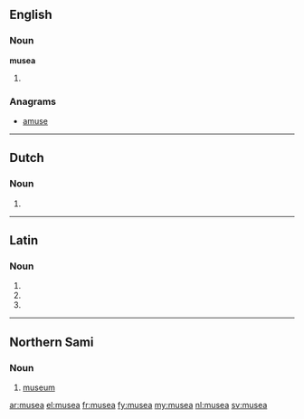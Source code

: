 ==English==

===Noun===
'''musea''' {{p}}

# {{plural of|[[museum#English|museum]]}}

===Anagrams===
* [[amuse#English|amuse]]

----

==Dutch==

===Noun===
{{head|nl}}

# {{nl-noun-form|pl=1|museum}}

----

==Latin==

===Noun===
{{la-noun-form|mūsēa}}

# {{inflection of|museum|mūsēum|nom|p|lang=la}}
# {{inflection of|museum|mūsēum|acc|p|lang=la}}
# {{inflection of|museum|mūsēum|voc|p|lang=la}}

----

==Northern Sami==

===Noun===
{{head|se|noun}}

# [[museum]]

[[ar:musea]]
[[el:musea]]
[[fr:musea]]
[[fy:musea]]
[[my:musea]]
[[nl:musea]]
[[sv:musea]]